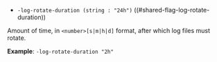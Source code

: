 - `-log-rotate-duration (string : "24h")` ((#shared-flag-log-rotate-duration))

Amount of time, in `<number>[s|m|h|d]` format, after which log files must
rotate.

**Example**: `-log-rotate-duration "2h"`
